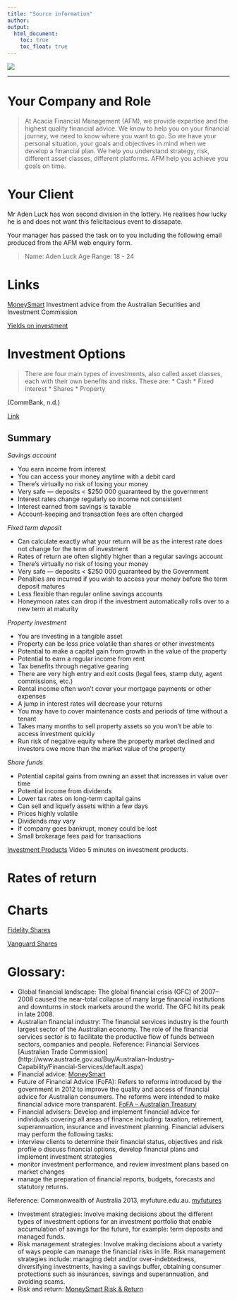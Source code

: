 ```yaml
---
title: "Source information"
author:  
output:
  html_document:
    toc: true
    toc_float: true
---
```


<div style="position: relative; bottom: 0; left: 0; width: 30%;">
  ![](images/AscLogo.png) 
</div>
---


# Your Company and Role

> At Acacia Financial Management (AFM), we provide expertise and the highest quality financial advice. We know to help you on your financial journey, we need to know where you want to go. So we have your personal situation, your goals and objectives in mind when we develop a financial plan. We help you understand strategy, risk, different asset classes, different platforms. AFM help you achieve you goals on time.  


# Your Client

Mr Aden Luck has won second division in the lottery. He realises how lucky he is and does not want this felicitacious event to dissapate.

Your manager has passed the task on to you including the following email produced from the AFM web enquiry form.

> Name: Aden Luck
> Age Range: 18 - 24



# Links 
[MoneySmart](https://www.moneysmart.gov.au/) Investment advice from the Australian Securities and Investment Commission


[Yields on investment](http://www.asx.com.au/education/investor-update-newsletter/201506-what-return-can-you-expect-in-this-market.htm)

# Investment Options
> There are four main types of investments, also called asset classes, each with their own benefits and risks. These are:
* Cash
* Fixed interest
* Shares
* Property

(CommBank, n.d.)

[Link](https://www.commbank.com.au/guidance/investing/different-types-of-investments-201607.html)

## Summary

*Savings account* 

* You earn income from interest 
* You can access your money anytime with a debit card 
* There's virtually no risk of losing your money 
* Very safe — deposits < $250 000 guaranteed by the government 
* Interest rates change regularly so income not consistent 
* Interest earned from savings is taxable 
* Account-keeping and transaction fees are often charged 

*Fixed term deposit* 

* Can calculate exactly what your return will be as the interest rate does not change for the term of investment 
* Rates of return are often slightly higher than a regular savings account 
* There's virtually no risk of losing your money 
* Very safe — deposits < $250 000 guaranteed by the Government 
* Penalties are incurred if you wish to access your money before the term deposit matures 
* Less flexible than regular online savings accounts 
* Honeymoon rates can drop if the investment automatically rolls over to a new term at maturity 

*Property investment* 

* You are investing in a tangible asset 
* Property can be less price volatile than shares or other investments 
* Potential to make a capital gain from growth in the value of the property 
* Potential to earn a regular income from rent 
* Tax benefits through negative gearing 
* There are very high entry and exit costs (legal fees, stamp duty, agent commissions, etc.) 
* Rental income often won’t cover your mortgage payments or other expenses 
* A jump in interest rates will decrease your returns 
* You may have to cover maintenance costs and periods of time without a tenant 
* Takes many months to sell property assets so you won’t be able to access investment quickly 
* Run risk of negative equity where the property market declined and investors owe more than the market value of the property 

*Share funds* 

* Potential capital gains from owning an asset that increases in value over time 
* Potential income from dividends 
* Lower tax rates on long-term capital gains 
* Can sell and liquefy assets within a few days 
* Prices highly volatile 
* Dividends may vary 
* If company goes bankrupt, money could be lost 
* Small brokerage fees paid for transactions 


[Investment Products](https://www.moneysmart.gov.au/investing/invest-smarter/investing-challenge#!/investment-products/) Video 5 minutes on investment products.

# Rates of return

# Charts
[Fidelity Shares](http://www.fidelity.com.au/fidelityP2/?LinkServID=B91D14A6-B125-E8DC-BB83AAD60C35BC5A)  

[Vanguard Shares](https://static.vgcontent.info/crp/intl/auw/docs/resources/index_chart.pdf?utm_source=IndexChart&utm_medium=LandingPage&utm_campaign=Ret2016&utm_content=Ret)  


# Glossary:

* Global financial landscape: The global financial crisis (GFC) of 2007–2008 caused the near-total collapse of many large financial institutions and downturns in stock markets around the world. The GFC hit its peak in late 2008. 
* Australian financial industry: The financial services industry is the fourth largest sector of the Australian economy. The role of the financial services sector is to facilitate the productive flow of funds between sectors, companies and people. Reference: Financial Services [Australian Trade Commission] (http://www.austrade.gov.au/Buy/Australian-Industry-Capability/Financial-Services/default.aspx) 
* Financial advice: [MoneySmart](https://www.moneysmart.gov.au/investing/financial-advice) 
* Future of Financial Advice (FoFA): Refers to reforms introduced by the government in 2012 to improve the quality and access of financial advice for Australian consumers. The reforms were intended to make financial advice more transparent. [FoFA – Australian Treasury ](https://futureofadvice.treasury.gov.au/Content/Content.aspx?doc=home.htm)
* Financial advisers: Develop and implement financial advice for individuals covering all areas of finance including: taxation, retirement, superannuation, insurance and investment planning. Financial advisers may perform the following tasks: 
* interview clients to determine their financial status, objectives and risk profile o discuss financial options, develop financial plans and implement investment strategies 
* monitor investment performance, and review investment plans based on market changes 
* manage the preparation of financial reports, budgets, forecasts and statutory returns.  

Reference: Commonwealth of Australia 2013, myfuture.edu.au. [myfutures](http://www.myfuture.com/careers/details/personal-financial-advisors_13-2052.00) 

* Investment strategies: Involve making decisions about the different types of investment options for an investment portfolio that enable accumulation of savings for the future, for example: term deposits and managed funds. 
* Risk management strategies: Involve making decisions about a variety of ways people can manage the financial risks in life. Risk management strategies include: managing debt and/or over-indebtedness, diversifying investments, having a savings buffer, obtaining consumer protections such as insurances, savings and superannuation, and avoiding scams. 
* Risk and return: [MoneySmart Risk & Return](https://www.moneysmart.gov.au/investing/invest-smarter/risk-and-return)






